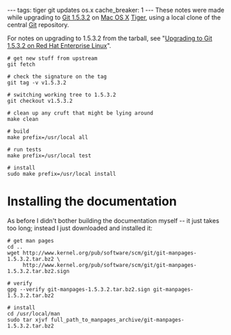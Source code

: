 ---
tags: tiger git updates os.x
cache_breaker: 1
---
These notes were made while upgrading to [[Git 1.5.3.2]] on [[Mac OS X]] [[Tiger]], using a local clone of the central [[Git]] repository.

For notes on upgrading to 1.5.3.2 from the tarball, see "[[Upgrading to Git 1.5.3.2 on Red Hat Enterprise Linux]]".

<pre># get new stuff from upstream
git fetch

# check the signature on the tag
git tag -v v1.5.3.2

# switching working tree to 1.5.3.2
git checkout v1.5.3.2

# clean up any cruft that might be lying around
make clean

# build
make prefix=/usr/local all

# run tests
make prefix=/usr/local test

# install
sudo make prefix=/usr/local install</pre>

= Installing the documentation =

As before I didn't bother building the documentation myself -- it just takes too long; instead I just downloaded and installed it:

<pre># get man pages
cd ..
wget http://www.kernel.org/pub/software/scm/git/git-manpages-1.5.3.2.tar.bz2 \
     http://www.kernel.org/pub/software/scm/git/git-manpages-1.5.3.2.tar.bz2.sign

# verify
gpg --verify git-manpages-1.5.3.2.tar.bz2.sign git-manpages-1.5.3.2.tar.bz2

# install
cd /usr/local/man
sudo tar xjvf full_path_to_manpages_archive/git-manpages-1.5.3.2.tar.bz2</pre>
